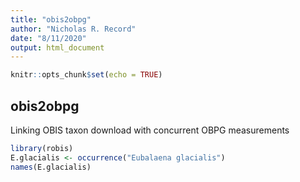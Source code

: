 ```yaml
---
title: "obis2obpg"
author: "Nicholas R. Record"
date: "8/11/2020"
output: html_document
---
```


```r
knitr::opts_chunk$set(echo = TRUE)
```

## obis2obpg

Linking OBIS taxon download with concurrent OBPG measurements

```r
library(robis)
E.glacialis <- occurrence("Eubalaena glacialis")
names(E.glacialis)
```


